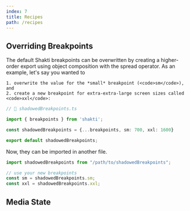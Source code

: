 ```yaml
---
index: 7
title: Recipes
path: /recipes
---
```


## Overriding Breakpoints
The default Shakti breakpoints can be overwritten by creating a higher-order export using object composition with the <DocLink href="https://developer.mozilla.org/en-US/docs/Web/JavaScript/Reference/Operators/Spread_syntax" target="_blank" rel="noopener noreferrer">spread operator</DocLink>. As an example, let's say you wanted to

    1. overwrite the value for the *small* breakpoint (<code>sm</code>), and
    2. create a new breakpoint for extra-extra-large screen sizes called <code>xxl</code>:

```ts
// 📁 shadowedBreakpoints.ts

import { breakpoints } from 'shakti';

const shadowedBreakpoints = {...breakpoints, sm: 700, xxl: 1600}

export default shadowedBreakpoints;
```

Now, they can be imported in another file.

```ts
import shadowedBreakpoints from "/path/to/shadowedBreakpoints";

// use your new breakpoints
const sm = shadowedBreakpoints.sm;
const xxl = shadowedBreakpoints.xxl;
```

## Media State